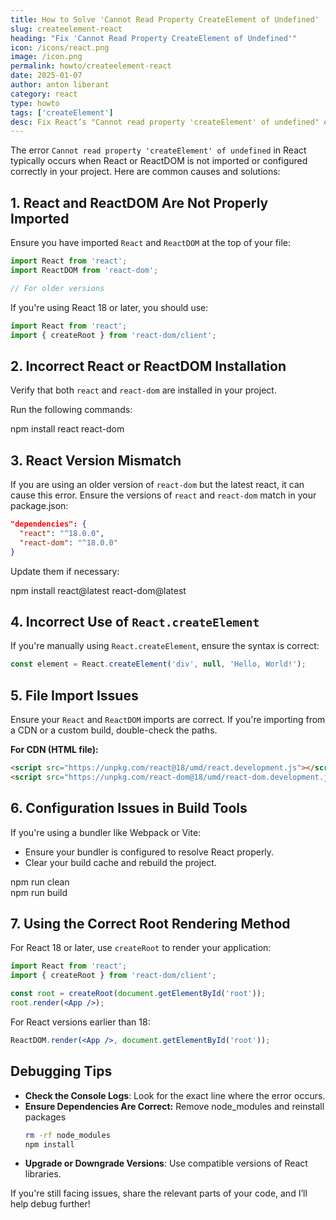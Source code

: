 ```yaml
---
title: How to Solve 'Cannot Read Property CreateElement of Undefined'
slug: createelement-react
heading: "Fix 'Cannot Read Property CreateElement of Undefined'"
icon: /icons/react.png
image: /icon.png
permalink: howto/createelement-react
date: 2025-01-07
author: anton liberant
category: react
type: howto
tags: ['createElement']
desc: Fix React’s "Cannot read property 'createElement' of undefined" error by verifying imports, resolving version conflicts, and updating project configurations.
---
```


The error `Cannot read property 'createElement' of undefined` in React typically occurs when React or ReactDOM is not imported or configured correctly in your project. Here are common causes and solutions:

## 1. React and ReactDOM Are Not Properly Imported

Ensure you have imported `React` and `ReactDOM` at the top of your file:

```jsx
import React from 'react';
import ReactDOM from 'react-dom';

// For older versions
```

If you're using React 18 or later, you should use:

```jsx
import React from 'react';
import { createRoot } from 'react-dom/client';
```

## 2. Incorrect React or ReactDOM Installation

Verify that both `react` and `react-dom` are installed in your project.

Run the following commands:

<div className='code-cmd'>npm install react react-dom</div>

## 3. React Version Mismatch

If you are using an older version of `react-dom` but the latest react, it can cause this error. Ensure the versions of `react` and `react-dom` match in your package.json:

```json
"dependencies": {
  "react": "^18.0.0",
  "react-dom": "^18.0.0"
}
```

Update them if necessary:

<div className='code-cmd'>npm install react@latest react-dom@latest</div>

## 4. Incorrect Use of `React.createElement`

If you're manually using `React.createElement`, ensure the syntax is correct:

```jsx
const element = React.createElement('div', null, 'Hello, World!');
```

## 5. File Import Issues

Ensure your `React` and `ReactDOM` imports are correct. If you're importing from a CDN or a custom build, double-check the paths.

**For CDN (HTML file):**

```html
<script src="https://unpkg.com/react@18/umd/react.development.js"></script>
<script src="https://unpkg.com/react-dom@18/umd/react-dom.development.js"></script>
```

## 6. Configuration Issues in Build Tools

If you're using a bundler like Webpack or Vite:

- Ensure your bundler is configured to resolve React properly.
- Clear your build cache and rebuild the project.

<div className='code-cmd'>npm run clean</div>
<div className='code-cmd'>npm run build</div>

## 7. Using the Correct Root Rendering Method

For React 18 or later, use `createRoot` to render your application:

```jsx
import React from 'react';
import { createRoot } from 'react-dom/client';

const root = createRoot(document.getElementById('root'));
root.render(<App />);
```

For React versions earlier than 18:

```jsx
ReactDOM.render(<App />, document.getElementById('root'));
```

## Debugging Tips

- **Check the Console Logs**: Look for the exact line where the error occurs.
- **Ensure Dependencies Are Correct:** Remove node_modules and reinstall packages
  ```bash
  rm -rf node_modules
  npm install
  ```
- **Upgrade or Downgrade Versions**: Use compatible versions of React libraries.

If you're still facing issues, share the relevant parts of your code, and I’ll help debug further!
